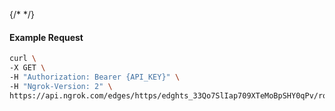 {/* <!-- Code generated for API Clients. DO NOT EDIT. --> */}

#### Example Request
```bash
curl \
-X GET \
-H "Authorization: Bearer {API_KEY}" \
-H "Ngrok-Version: 2" \
https://api.ngrok.com/edges/https/edghts_33Qo7SlIap709XTeMoBpSHY0qPv/routes/edghtsrt_33Qo7XExwyTvmM60HMJqxrKw5Ry/compression
```